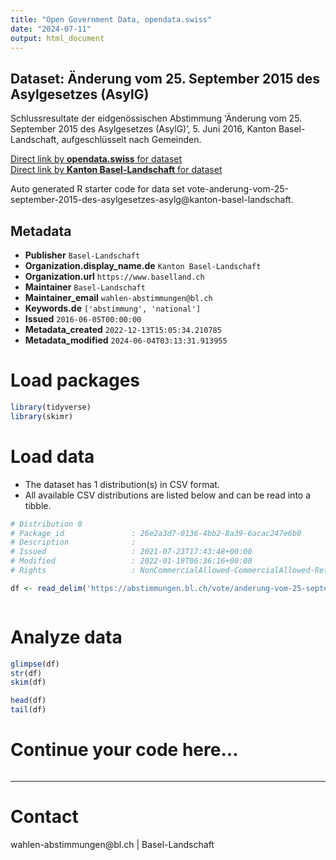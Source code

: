 ```yaml
---
title: "Open Government Data, opendata.swiss"
date: "2024-07-11"
output: html_document
---
```


## Dataset: Änderung vom 25. September 2015 des Asylgesetzes (AsylG)

Schlussresultate der eidgenössischen Abstimmung 'Änderung vom 25. September 2015 des Asylgesetzes (AsylG)', 5. Juni 2016, Kanton Basel-Landschaft, aufgeschlüsselt nach Gemeinden.

[Direct link by **opendata.swiss** for dataset](https://opendata.swiss/de/dataset/anderung-vom-25-september-2015-des-asylgesetzes-asylg)<br>
[Direct link by **Kanton Basel-Landschaft** for dataset](https://abstimmungen.bl.ch/vote/anderung-vom-25-september-2015-des-asylgesetzes-asylg/data)

Auto generated R starter code for data set vote-anderung-vom-25-september-2015-des-asylgesetzes-asylg@kanton-basel-landschaft.

## Metadata

- **Publisher** `Basel-Landschaft`
- **Organization.display_name.de** `Kanton Basel-Landschaft`
- **Organization.url** `https://www.baselland.ch`
- **Maintainer** `Basel-Landschaft`
- **Maintainer_email** `wahlen-abstimmungen@bl.ch`
- **Keywords.de** `['abstimmung', 'national']`
- **Issued** `2016-06-05T00:00:00`
- **Metadata_created** `2022-12-13T15:05:34.210785`
- **Metadata_modified** `2024-06-04T03:13:31.913955`


# Load packages

```r

library(tidyverse)
library(skimr)

```

# Load data

-   The dataset has 1 distribution(s) in CSV format.
-   All available CSV distributions are listed below and can be read into a tibble.

```r

# Distribution 0
# Package_id               : 26e2a3d7-0136-4bb2-8a39-6acac247e6b0
# Description              : 
# Issued                   : 2021-07-23T17:43:48+00:00
# Modified                 : 2022-01-19T06:36:16+00:00
# Rights                   : NonCommercialAllowed-CommercialAllowed-ReferenceRequired

df <- read_delim('https://abstimmungen.bl.ch/vote/anderung-vom-25-september-2015-des-asylgesetzes-asylg/data-csv')



```

# Analyze data

```r

glimpse(df)
str(df)
skim(df)

head(df)
tail(df)

```

# Continue your code here...

```r

```

------------------------------------------------------------------------

# Contact

wahlen-abstimmungen@bl.ch | Basel-Landschaft
